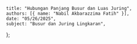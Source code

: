     title: "Hubungan Panjang Busur dan Luas Juring",
    authors: [{ name: "Nabil Akbarazzima Fatih" }],
    date: "05/26/2025",
    subject: "Busur dan Juring Lingkaran",
};
